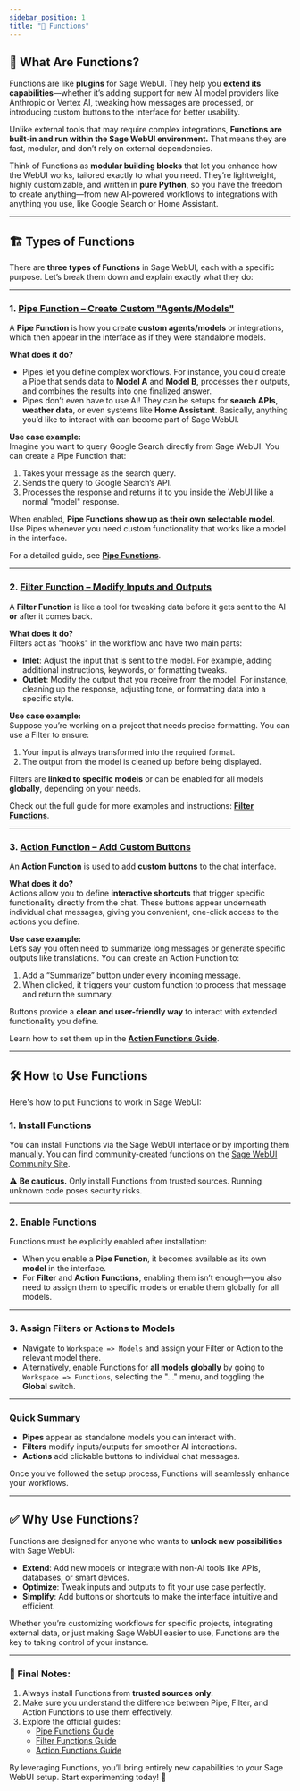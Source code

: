 ```yaml
---
sidebar_position: 1
title: "🧰 Functions"
---
```


## 🚀 What Are Functions?

Functions are like **plugins** for Sage WebUI. They help you **extend its capabilities**—whether it’s adding support for new AI model providers like Anthropic or Vertex AI, tweaking how messages are processed, or introducing custom buttons to the interface for better usability.  

Unlike external tools that may require complex integrations, **Functions are built-in and run within the Sage WebUI environment.** That means they are fast, modular, and don’t rely on external dependencies.  

Think of Functions as **modular building blocks** that let you enhance how the WebUI works, tailored exactly to what you need. They’re lightweight, highly customizable, and written in **pure Python**, so you have the freedom to create anything—from new AI-powered workflows to integrations with anything you use, like Google Search or Home Assistant.

---

## 🏗️ Types of Functions  

There are **three types of Functions** in Sage WebUI, each with a specific purpose. Let’s break them down and explain exactly what they do:

---

### 1. [**Pipe Function** – Create Custom "Agents/Models" ](./pipe.mdx)

A **Pipe Function** is how you create **custom agents/models** or integrations, which then appear in the interface as if they were standalone models.  

**What does it do?**  
- Pipes let you define complex workflows. For instance, you could create a Pipe that sends data to **Model A** and **Model B**, processes their outputs, and combines the results into one finalized answer.
- Pipes don’t even have to use AI! They can be setups for **search APIs**, **weather data**, or even systems like **Home Assistant**. Basically, anything you’d like to interact with can become part of Sage WebUI.  

**Use case example:**  
Imagine you want to query Google Search directly from Sage WebUI. You can create a Pipe Function that:  
1. Takes your message as the search query.  
2. Sends the query to Google Search’s API.  
3. Processes the response and returns it to you inside the WebUI like a normal "model" response.  

When enabled, **Pipe Functions show up as their own selectable model**. Use Pipes whenever you need custom functionality that works like a model in the interface.  

For a detailed guide, see [**Pipe Functions**](./pipe.mdx).

---

### 2. [**Filter Function** – Modify Inputs and Outputs](./filter.mdx)  

A **Filter Function** is like a tool for tweaking data before it gets sent to the AI **or** after it comes back.  

**What does it do?**  
Filters act as "hooks" in the workflow and have two main parts:  
- **Inlet**: Adjust the input that is sent to the model. For example, adding additional instructions, keywords, or formatting tweaks.  
- **Outlet**: Modify the output that you receive from the model. For instance, cleaning up the response, adjusting tone, or formatting data into a specific style.  

**Use case example:**  
Suppose you’re working on a project that needs precise formatting. You can use a Filter to ensure:  
1. Your input is always transformed into the required format.  
2. The output from the model is cleaned up before being displayed.  

Filters are **linked to specific models** or can be enabled for all models **globally**, depending on your needs.  

Check out the full guide for more examples and instructions: [**Filter Functions**](./filter.mdx).

---

### 3. [**Action Function** – Add Custom Buttons](./action.mdx) 

An **Action Function** is used to add **custom buttons** to the chat interface.  

**What does it do?**  
Actions allow you to define **interactive shortcuts** that trigger specific functionality directly from the chat. These buttons appear underneath individual chat messages, giving you convenient, one-click access to the actions you define.  

**Use case example:**  
Let’s say you often need to summarize long messages or generate specific outputs like translations. You can create an Action Function to:  
1. Add a “Summarize” button under every incoming message.  
2. When clicked, it triggers your custom function to process that message and return the summary.  

Buttons provide a **clean and user-friendly way** to interact with extended functionality you define.  

Learn how to set them up in the [**Action Functions Guide**](./action.mdx).

---

## 🛠️ How to Use Functions  

Here's how to put Functions to work in Sage WebUI:

### 1. **Install Functions**  
You can install Functions via the Sage WebUI interface or by importing them manually. You can find community-created functions on the [Sage WebUI Community Site](https://sage.education/functions).

⚠️ **Be cautious.** Only install Functions from trusted sources. Running unknown code poses security risks.  

---

### 2. **Enable Functions**  
Functions must be explicitly enabled after installation:  
- When you enable a **Pipe Function**, it becomes available as its own **model** in the interface.  
- For **Filter** and **Action Functions**, enabling them isn’t enough—you also need to assign them to specific models or enable them globally for all models.   

---

### 3. **Assign Filters or Actions to Models**  
- Navigate to `Workspace => Models` and assign your Filter or Action to the relevant model there.  
- Alternatively, enable Functions for **all models globally** by going to `Workspace => Functions`, selecting the "..." menu, and toggling the **Global** switch.

---

### Quick Summary  
- **Pipes** appear as standalone models you can interact with.  
- **Filters** modify inputs/outputs for smoother AI interactions.  
- **Actions** add clickable buttons to individual chat messages.  

Once you’ve followed the setup process, Functions will seamlessly enhance your workflows.

---

## ✅ Why Use Functions?  

Functions are designed for anyone who wants to **unlock new possibilities** with Sage WebUI:  

- **Extend**: Add new models or integrate with non-AI tools like APIs, databases, or smart devices.  
- **Optimize**: Tweak inputs and outputs to fit your use case perfectly.  
- **Simplify**: Add buttons or shortcuts to make the interface intuitive and efficient.  

Whether you’re customizing workflows for specific projects, integrating external data, or just making Sage WebUI easier to use, Functions are the key to taking control of your instance.

---

### 📝 Final Notes:  
1. Always install Functions from **trusted sources only**.  
2. Make sure you understand the difference between Pipe, Filter, and Action Functions to use them effectively.  
3. Explore the official guides:  
   - [Pipe Functions Guide](./pipe.mdx)  
   - [Filter Functions Guide](./filter.mdx)  
   - [Action Functions Guide](./action.mdx)  

By leveraging Functions, you’ll bring entirely new capabilities to your Sage WebUI setup. Start experimenting today! 🚀